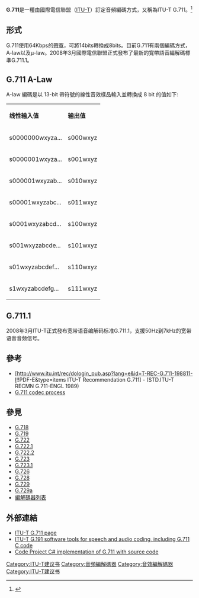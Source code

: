 
{{Infobox technology standard
| title = G.711
| long_name = 音頻編碼方式
| image = Pcm.svg 
| caption =
| status = 已生效
| year_started = 1972
| version = (02/00)
| version_date = February 2000
| preview =
| preview_date =
| organization = [[ITU-T|ITU-T]]
| committee =
| base_standards =
| related_standards = [[G.191|G.191]]  G.711.0  G.711.1   G.729
| abbreviation =
| domain =
| license =
| website = https://www.itu.int/rec/T-REC-G.711
}}
[[Category:ITU-T建议书|Category:ITU-T建议书]]


'''G.711'''是一種由國際電信聯盟（[[ITU-T|ITU-T]]）訂定音頻編碼方式，又稱為ITU-T G.711。<ref>{{Cite web|title=ITU-T G.711 page|url=https://web.archive.org/web/20210419040935/https://www.itu.int/rec/T-REC-G.711|archive-url=https://web.archive.org/web/20210419040935/https://www.itu.int/rec/T-REC-G.711|archive-date=2021-04-19}}</ref>

== 形式 ==
G.711使用64Kbps的[[帶寬|帶寬]]，可將14bits轉換成8bits。目前G.711有兩個編碼方式，A-law以及μ-law。2008年3月國際電信聯盟正式發布了最新的寬帶語音編解碼標準G.711.1。

== G.711 A-Law ==
A-law 編碼是以 13-bit 帶符號的線性音效樣品輸入並轉換成 8 bit 的值如下:

{| class="wikitable" style="text-align:left"
|-----
| '''线性输入值''' || '''输出值'''
|-----
| s0000000wxyza... || s000wxyz
|-----
| s0000001wxyza... || s001wxyz
|-----
| s000001wxyzab... || s010wxyz
|-----
| s00001wxyzabc... || s011wxyz
|-----
| s0001wxyzabcd... || s100wxyz
|-----
| s001wxyzabcde... || s101wxyz
|-----
| s01wxyzabcdef... || s110wxyz
|-----
| s1wxyzabcdefg... || s111wxyz
|}

== G.711.1 ==
2008年3月ITU-T正式發布宽带语音编解码标准G.711.1，支援50Hz到7kHz的宽带语音音频信号。

== 參考 ==
* [http://www.itu.int/rec/dologin_pub.asp?lang=e&id=T-REC-G.711-198811-I!!PDF-E&type=items ITU-T Recommendation G.711]{{Wayback|url=http://www.itu.int/rec/dologin_pub.asp?lang=e&id=T-REC-G.711-198811-I!!PDF-E&type=items |date=20120524155219 }} - (STD.ITU-T RECMN G.711-ENGL 1989)
* [http://www.en.voipforo.com/codec/codecs-g711-alaw.php G.711 codec process]{{Wayback|url=http://www.en.voipforo.com/codec/codecs-g711-alaw.php |date=20111105022454 }}

== 參見 ==
*[[G.718|G.718]]
*[[G.719|G.719]]
*[[G.722|G.722]]
*[[G.722.1|G.722.1]]
*[[G.722.2|G.722.2]]
*[[G.723|G.723]]
*[[G.723.1|G.723.1]]
*[[G.726|G.726]]
*[[G.728|G.728]]
*[[G.729|G.729]]
*[[G.729a|G.729a]]
*[[編解碼器列表|編解碼器列表]]

== 外部連結 ==
* [http://www.itu.int/rec/recommendation.asp?type=folders&lang=e&parent=T-REC-G.711 ITU-T G.711 page]{{Wayback|url=http://www.itu.int/rec/recommendation.asp?type=folders&lang=e&parent=T-REC-G.711 |date=20191016195624 }}
* [http://www.itu.int/rec/T-REC-G.191/en ITU-T G.191 software tools for speech and audio coding, including G.711 C code]{{Wayback|url=http://www.itu.int/rec/T-REC-G.191/en |date=20121010110807 }}
* [https://web.archive.org/web/20060720180425/http://www.codeproject.com/csharp/g711audio.asp Code Project C# implementation of G.711 with source code]

{{多媒體壓縮格式}}

[[Category:音頻編解碼器|Category:音頻編解碼器]]
[[Category:音效編解碼器|Category:音效編解碼器]]
[[Category:ITU-T建议书|Category:ITU-T建议书]]